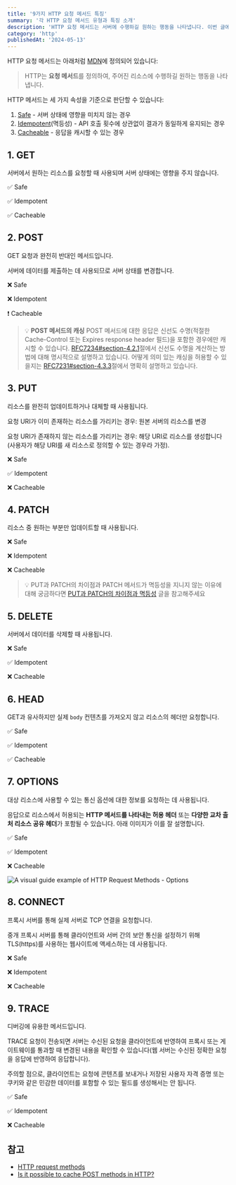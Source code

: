 ```yaml
---
title: '9가지 HTTP 요청 메서드 특징'
summary: '각 HTTP 요청 메서드 유형과 특징 소개'
description: 'HTTP 요청 메서드는 서버에 수행하길 원하는 행동을 나타냅니다. 이번 글에서는 9가지 HTTP 요청 메서드를 살펴보고 각 특징에 대해 이야기합니다.'
category: 'http'
publishedAt: '2024-05-13'
---
```


HTTP 요청 메서드는 아래처럼 [MDN](https://developer.mozilla.org/ko/docs/Web/HTTP/Methods)에 정의되어 있습니다:

> HTTP는 **요청 메서드**를 정의하여, 주어진 리소스에 수행하길 원하는 행동을 나타냅니다.

HTTP 메서드는 세 가지 속성을 기준으로 판단할 수 있습니다:

1. [Safe](https://developer.mozilla.org/en-US/docs/Glossary/Safe) - 서버 상태에 영향을 미치지 않는 경우
2. [Idempotent](https://developer.mozilla.org/en-US/docs/Glossary/Idempotent)(멱등성) - API 호출 횟수에 상관없이 결과가 동일하게 유지되는 경우
3. [Cacheable](https://developer.mozilla.org/en-US/docs/Glossary/Cacheable) - 응답을 캐시할 수 있는 경우

## 1. GET

서버에서 원하는 리소스를 요청할 때 사용되며 서버 상태에는 영향을 주지 않습니다.

✅ Safe

✅ Idempotent

✅ Cacheable

## 2. POST

GET 요청과 완전히 반대인 메서드입니다.

서버에 데이터를 제출하는 데 사용되므로 서버 상태를 변경합니다.

❌ Safe

❌ Idempotent

❗ Cacheable

> 💡 **POST 메서드의 캐싱** POST 메서드에 대한 응답은 신선도 수명(적절한 Cache-Control 또는 Expires response header 필드)을 포함한 경우에만 캐시할 수 있습니다. [RFC7234#section-4.2.1](https://www.rfc-editor.org/rfc/rfc7234#section-4.2.1)절에서 신선도 수명을 계산하는 방법에 대해 명시적으로 설명하고 있습니다. 어떻게 의미 있는 캐싱을 허용할 수 있을지는 [RFC7231#section-4.3.3](https://www.rfc-editor.org/rfc/rfc7231#section-4.3.3)절에서 명확히 설명하고 있습니다.

## 3. PUT

리소스를 완전히 업데이트하거나 대체할 때 사용됩니다.

요청 URI가 이미 존재하는 리소스를 가리키는 경우: 원본 서버의 리소스를 변경

요청 URI가 존재하지 않는 리소스를 가리키는 경우: 해당 URI로 리소스를 생성합니다(사용자가 해당 URI를 새 리소스로 정의할 수 있는 경우라 가정).

❌ Safe

✅ Idempotent

❌ Cacheable

## 4. PATCH

리소스 중 원하는 부분만 업데이트할 때 사용됩니다.

❌ Safe

❌ Idempotent

❌ Cacheable

> 💡 PUT과 PATCH의 차이점과 PATCH 메서드가 멱등성을 지니지 않는 이유에 대해 궁금하다면 [PUT과 PATCH의 차이점과 멱등성](https://lazy-dev.netlify.app/http_method/difference-between-put-patch) 글을 참고해주세요

## 5. DELETE

서버에서 데이터를 삭제할 때 사용됩니다.

❌ Safe

✅ Idempotent

❌ Cacheable

## 6. HEAD

GET과 유사하지만 실제 `body` 컨텐츠를 가져오지 않고 리소스의 헤더만 요청합니다.

✅ Safe

✅ Idempotent

✅ Cacheable

## 7. OPTIONS

대상 리소스에 사용할 수 있는 통신 옵션에 대한 정보를 요청하는 데 사용됩니다.

응답으로 리소스에서 허용되는 **HTTP 메서드를 나타내는 허용 헤더** 또는 **다양한 교차 출처 리소스 공유 헤더**가 포함될 수 있습니다. 아래 이미지가 이를 잘 설명합니다.

✅ Safe

✅ Idempotent

❌ Cacheable

![A visual guide example of HTTP Request Methods - Options](/images/http-request-methods/options-method.webp)

## 8. CONNECT

프록시 서버를 통해 실제 서버로 TCP 연결을 요청합니다.

중개 프록시 서버를 통해 클라이언트와 서버 간의 보안 통신을 설정하기 위해 TLS(https)를 사용하는 웹사이트에 액세스하는 데 사용됩니다.

❌ Safe

❌ Idempotent

❌ Cacheable

## 9. TRACE

디버깅에 유용한 메서드입니다.

TRACE 요청이 전송되면 서버는 수신된 요청을 클라이언트에 반영하여 프록시 또는 게이트웨이를 통과할 때 변경된 내용을 확인할 수 있습니다(웹 서버는 수신된 정확한 요청을 응답에 반영하여 응답합니다).

주의할 점으로, 클라이언트는 요청에 콘텐츠를 보내거나 저장된 사용자 자격 증명 또는 쿠키와 같은 민감한 데이터를 포함할 수 있는 필드를 생성해서는 안 됩니다.

✅ Safe

✅ Idempotent

❌ Cacheable

## 참고

- [HTTP request methods](https://developer.mozilla.org/en-US/docs/Web/HTTP/Methods)
- [Is it possible to cache POST methods in HTTP?](https://stackoverflow.com/questions/626057/is-it-possible-to-cache-post-methods-in-http)
